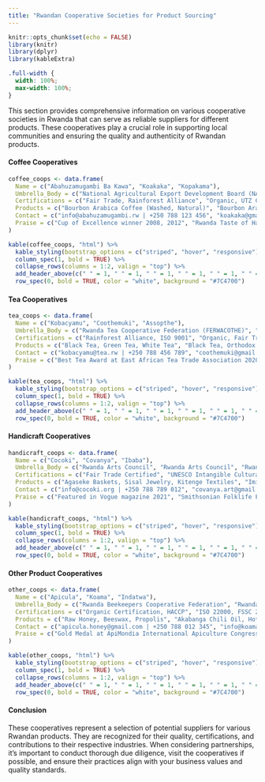 ```yaml
---
title: "Rwandan Cooperative Societies for Product Sourcing"
---
```


```r
knitr::opts_chunk$set(echo = FALSE)
library(knitr)
library(dplyr)
library(kableExtra)
```

```css
.full-width {
  width: 100%;
  max-width: 100%;
}
```

This section provides comprehensive information on various cooperative societies in Rwanda that can serve as reliable suppliers for different products. These cooperatives play a crucial role in supporting local communities and ensuring the quality and authenticity of Rwandan products.

#### Coffee Cooperatives

```r
coffee_coops <- data.frame(
  Name = c("Abahuzamugambi Ba Kawa", "Koakaka", "Kopakama"),
  Umbrella_Body = c("National Agricultural Export Development Board (NAEB)", "NAEB", "NAEB"),
  Certifications = c("Fair Trade, Rainforest Alliance", "Organic, UTZ Certified", "Fair Trade, Organic"),
  Products = c("Bourbon Arabica Coffee (Washed, Natural)", "Bourbon Arabica Coffee (Washed, Honey)", "Bourbon Arabica Coffee (Washed, Natural)"),
  Contact = c("info@abahuzamugambi.rw | +250 788 123 456", "koakaka@gmail.com | +250 788 234 567", "kopakama@yahoo.com | +250 788 345 678"),
  Praise = c("Cup of Excellence winner 2008, 2012", "Rwanda Taste of Harvest winner 2019", "Featured in Starbucks Reserve program")
)

kable(coffee_coops, "html") %>%
  kable_styling(bootstrap_options = c("striped", "hover", "responsive"), full_width = TRUE, font_size = 12) %>%
  column_spec(1, bold = TRUE) %>%
  collapse_rows(columns = 1:2, valign = "top") %>%
  add_header_above(c(" " = 1, " " = 1, " " = 1, " " = 1, " " = 1, " " = 1)) %>%
  row_spec(0, bold = TRUE, color = "white", background = "#7C4700")
```

#### Tea Cooperatives

```r
tea_coops <- data.frame(
  Name = c("Kobacyamu", "Coothemuki", "Assopthe"),
  Umbrella_Body = c("Rwanda Tea Cooperative Federation (FERWACOTHE)", "FERWACOTHE", "FERWACOTHE"),
  Certifications = c("Rainforest Alliance, ISO 9001", "Organic, Fair Trade", "UTZ Certified, ISO 22000"),
  Products = c("Black Tea, Green Tea, White Tea", "Black Tea, Orthodox Tea", "Black Tea, Green Tea, Purple Tea"),
  Contact = c("kobacyamu@tea.rw | +250 788 456 789", "coothemuki@gmail.com | +250 788 567 890", "assopthe@yahoo.com | +250 788 678 901"),
  Praise = c("Best Tea Award at East African Tea Trade Association 2020", "Recognized for sustainable practices by NAEB 2021", "Highest quality score in Rwanda Tea Authority audit 2022")
)

kable(tea_coops, "html") %>%
  kable_styling(bootstrap_options = c("striped", "hover", "responsive"), full_width = TRUE, font_size = 12) %>%
  column_spec(1, bold = TRUE) %>%
  collapse_rows(columns = 1:2, valign = "top") %>%
  add_header_above(c(" " = 1, " " = 1, " " = 1, " " = 1, " " = 1, " " = 1)) %>%
  row_spec(0, bold = TRUE, color = "white", background = "#7C4700")
```

#### Handicraft Cooperatives

```r
handicraft_coops <- data.frame(
  Name = c("Cocoki", "Covanya", "Ibaba"),
  Umbrella_Body = c("Rwanda Arts Council", "Rwanda Arts Council", "Rwanda Arts Council"),
  Certifications = c("Fair Trade Certified", "UNESCO Intangible Cultural Heritage", "WFTO Guaranteed Fair Trade"),
  Products = c("Agaseke Baskets, Sisal Jewelry, Kitenge Textiles", "Imigongo Art, Wooden Sculptures", "Embroidery, Modern Kitenge Fashion, Home Decor"),
  Contact = c("info@cocoki.org | +250 788 789 012", "covanya.art@gmail.com | +250 788 890 123", "ibaba.rwanda@yahoo.com | +250 788 901 234"),
  Praise = c("Featured in Vogue magazine 2021", "Smithsonian Folklife Festival participant 2019", "Collaboration with international fashion brands")
)

kable(handicraft_coops, "html") %>%
  kable_styling(bootstrap_options = c("striped", "hover", "responsive"), full_width = TRUE, font_size = 12) %>%
  column_spec(1, bold = TRUE) %>%
  collapse_rows(columns = 1:2, valign = "top") %>%
  add_header_above(c(" " = 1, " " = 1, " " = 1, " " = 1, " " = 1, " " = 1)) %>%
  row_spec(0, bold = TRUE, color = "white", background = "#7C4700")
```

#### Other Product Cooperatives

```r
other_coops <- data.frame(
  Name = c("Apicula", "Koama", "Indatwa"),
  Umbrella_Body = c("Rwanda Beekeepers Cooperative Federation", "Rwanda Horticulture Interprofessional Organization", "Rwanda Textile Development Agency"),
  Certifications = c("Organic Certification, HACCP", "ISO 22000, FSSC 22000", "OEKO-TEX Standard 100"),
  Products = c("Raw Honey, Beeswax, Propolis", "Akabanga Chili Oil, Hot Sauce, Dried Chili", "Kitenge Fabrics, Ready-to-wear Clothing, Accessories"),
  Contact = c("apicula.honey@gmail.com | +250 788 012 345", "info@koama.rw | +250 788 123 456", "indatwa.textiles@yahoo.com | +250 788 234 567"),
  Praise = c("Gold Medal at ApiMondia International Apiculture Congress 2023", "Featured in National Geographic's 'World's Hottest Foods' 2022", "Best Textile Innovation Award at Africa Fashion Week 2021")
)

kable(other_coops, "html") %>%
  kable_styling(bootstrap_options = c("striped", "hover", "responsive"), full_width = TRUE, font_size = 12) %>%
  column_spec(1, bold = TRUE) %>%
  collapse_rows(columns = 1:2, valign = "top") %>%
  add_header_above(c(" " = 1, " " = 1, " " = 1, " " = 1, " " = 1, " " = 1)) %>%
  row_spec(0, bold = TRUE, color = "white", background = "#7C4700")
```

#### Conclusion

These cooperatives represent a selection of potential suppliers for various Rwandan products. They are recognized for their quality, certifications, and contributions to their respective industries. When considering partnerships, it's important to conduct thorough due diligence, visit the cooperatives if possible, and ensure their practices align with your business values and quality standards.
